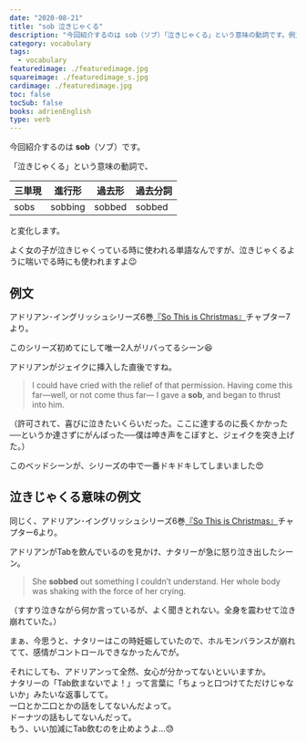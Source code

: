 ```yaml
---
date: "2020-08-21"
title: "sob 泣きじゃくる"
description: "今回紹介するのは sob（ソブ）「泣きじゃくる」という意味の動詞です。例文は、アドリアン･イングリッシュシリーズ6巻『So This is Christmas』より"
category: vocabulary
tags:
  - vocabulary
featuredimage: ./featuredimage.jpg
squareimage: ./featuredimage_s.jpg
cardimage: ./featuredimage.jpg
toc: false
tocSub: false
books: adrienEnglish
type: verb
---
```



今回紹介するのは __sob__（ソブ）です。  

「泣きじゃくる」という意味の動詞で、

|三単現|進行形|過去形|過去分詞|
|---|---|---|---|
|sobs|sobbing|sobbed|sobbed|

と変化します。

よく女の子が泣きじゃくっている時に使われる単語なんですが、泣きじゃくるように喘いでる時にも使われますよ😉

<VocabularySeriesMoan current="sob" />

## 例文

アドリアン･イングリッシュシリーズ6巻[『So This is Christmas』](https://amzn.to/3113J5T)チャプター7より。

このシリーズ初めてにして唯一2人がリバってるシーン😆

アドリアンがジェイクに挿入した直後ですね。

<Blockquote book srcBook="soThisIsChristmas" lang="en" chapter="7">
I could have cried with the relief of that permission. Having come this far—well, or not come thus far— I gave a <strong>sob</strong>, and began to thrust into him.
</Blockquote>

<p className="translation">（許可されて、喜びに泣きたいくらいだった。ここに達するのに長くかかった──というか達さずにがんばった──僕は呻き声をこぼすと、ジェイクを突き上げた。）</p>

このベッドシーンが、シリーズの中で一番ドキドキしてしまいました😍

## 泣きじゃくる意味の例文

同じく、アドリアン･イングリッシュシリーズ6巻[『So This is Christmas』](https://amzn.to/3113J5T)チャプター6より。

アドリアンがTabを飲んでいるのを見かけ、ナタリーが急に怒り泣き出したシーン。

<Blockquote book srcBook="soThisIsChristmas" lang="en" chapter="6">
She <strong>sobbed</strong> out something I couldn’t understand. Her whole body was shaking with the force of her crying.
</Blockquote>

<p className="translation">（すすり泣きながら何か言っているが、よく聞きとれない。全身を震わせて泣き崩れていた。）</p>

まぁ、今思うと、ナタリーはこの時妊娠していたので、ホルモンバランスが崩れてて、感情がコントロールできなかったんでが。

それにしても、アドリアンって全然、女心が分かってないといいますか。  
ナタリーの「Tab飲まないでよ！」って言葉に「ちょっと口つけてただけじゃないか」みたいな返事してて。  
一口とか二口とかの話をしてないんだよって。  
ドーナツの話もしてないんだって。  
もう、いい加減にTab飲むのを止めようよ…😓

<VocabularyFooter book="soThisIsChristmas" />
